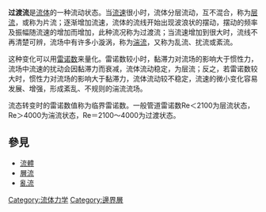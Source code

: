 {{unreferenced|time=2019-02-26}}
'''过渡流'''是[[流体|流体]]的一种流动状态。当[[流速|流速]]很小时，流体分层流动，互不混合，称为[[层流|层流]]，或称为片流；逐渐增加流速，流体的流线开始出现波浪状的摆动，摆动的频率及振幅随流速的增加而增加，此种流况称为过渡流；当流速增加到很大时，流线不再清楚可辨，流场中有许多小漩涡，称为[[湍流|湍流]]，又称为乱流、扰流或紊流。

这种变化可以用[[雷诺数|雷诺数]]来量化。雷诺数较小时，黏滞力对流场的影响大于惯性力，流场中流速的扰动会因黏滞力而衰减，流体流动稳定，为层流；反之，若雷诺数较大时，惯性力对流场的影响大于黏滞力，流体流动较不稳定，流速的微小变化容易发展、增强，形成紊乱、不规则的湍流流场。

流态转变时的雷诺数值称为临界雷诺数。一般管道雷诺数Re＜2100为层流状态，Re＞4000为湍流状态，Re＝2100～4000为过渡状态。

==參見==
* [[流體|流體]]
* [[層流|層流]]
* [[亂流|亂流]]

{{Authority control}}
[[Category:流体力学|Category:流体力学]]
[[Category:邊界層|Category:邊界層]]